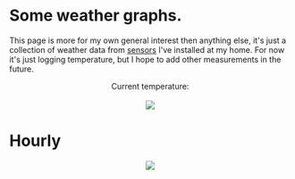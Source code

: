 = Some weather graphs.  =

This page is more for my own general interest then anything else, it's just a collection of weather data from [[RaspberryPI Multiple DS1820|sensors]] I've installed at my home. For now it's just logging temperature, but I&nbsp;hope to add other measurements in the future. 

<html>
<center>
Current temperature:<br><br> <img src="http://webshed.org/box/outday.png">
</center>
</html>


= Hourly =
<html><center>
<img src="http://webshed.org/box/outhour.png">
</center></html>